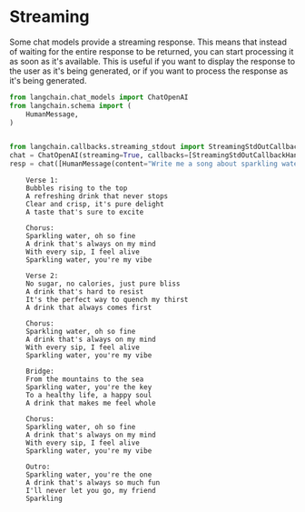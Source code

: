 # Streaming

Some chat models provide a streaming response. This means that instead of waiting for the entire response to be returned, you can start processing it as soon as it's available. This is useful if you want to display the response to the user as it's being generated, or if you want to process the response as it's being generated.

```python
from langchain.chat_models import ChatOpenAI
from langchain.schema import (
    HumanMessage,
)


from langchain.callbacks.streaming_stdout import StreamingStdOutCallbackHandler
chat = ChatOpenAI(streaming=True, callbacks=[StreamingStdOutCallbackHandler()], temperature=0)
resp = chat([HumanMessage(content="Write me a song about sparkling water.")])
```

<CodeOutputBlock lang="python">

```
    Verse 1:
    Bubbles rising to the top
    A refreshing drink that never stops
    Clear and crisp, it's pure delight
    A taste that's sure to excite

    Chorus:
    Sparkling water, oh so fine
    A drink that's always on my mind
    With every sip, I feel alive
    Sparkling water, you're my vibe

    Verse 2:
    No sugar, no calories, just pure bliss
    A drink that's hard to resist
    It's the perfect way to quench my thirst
    A drink that always comes first

    Chorus:
    Sparkling water, oh so fine
    A drink that's always on my mind
    With every sip, I feel alive
    Sparkling water, you're my vibe

    Bridge:
    From the mountains to the sea
    Sparkling water, you're the key
    To a healthy life, a happy soul
    A drink that makes me feel whole

    Chorus:
    Sparkling water, oh so fine
    A drink that's always on my mind
    With every sip, I feel alive
    Sparkling water, you're my vibe

    Outro:
    Sparkling water, you're the one
    A drink that's always so much fun
    I'll never let you go, my friend
    Sparkling
```

</CodeOutputBlock>
